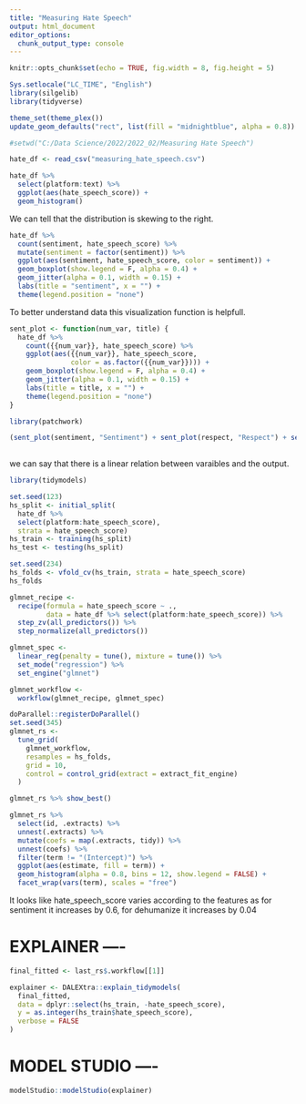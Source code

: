 ---
title: "Measuring Hate Speech"
output: html_document
editor_options: 
  chunk_output_type: console
---

```{r setup, include=FALSE}
knitr::opts_chunk$set(echo = TRUE, fig.width = 8, fig.height = 5)

Sys.setlocale("LC_TIME", "English")
library(silgelib)
library(tidyverse)

theme_set(theme_plex())
update_geom_defaults("rect", list(fill = "midnightblue", alpha = 0.8))
```

```{r}
#setwd("C:/Data Science/2022/2022_02/Measuring Hate Speech")

hate_df <- read_csv("measuring_hate_speech.csv")
```

```{r}
hate_df %>% 
  select(platform:text) %>%
  ggplot(aes(hate_speech_score)) +
  geom_histogram()
```
We can tell that the distribution is skewing to the right.

```{r}
hate_df %>% 
  count(sentiment, hate_speech_score) %>%
  mutate(sentiment = factor(sentiment)) %>%
  ggplot(aes(sentiment, hate_speech_score, color = sentiment)) +
  geom_boxplot(show.legend = F, alpha = 0.4) +
  geom_jitter(alpha = 0.1, width = 0.15) +
  labs(title = "sentiment", x = "") +
  theme(legend.position = "none")   
```

To better understand data this visualization function is helpfull. 
```{r}
sent_plot <- function(num_var, title) {
  hate_df %>%
    count({{num_var}}, hate_speech_score) %>%
    ggplot(aes({{num_var}}, hate_speech_score,
               color = as.factor({{num_var}}))) +
    geom_boxplot(show.legend = F, alpha = 0.4) +
    geom_jitter(alpha = 0.1, width = 0.15) +
    labs(title = title, x = "") +
    theme(legend.position = "none")
}

library(patchwork)

(sent_plot(sentiment, "Sentiment") + sent_plot(respect, "Respect") + sent_plot(insult, "Insult")) / (sent_plot(humiliate, "Humiliate") + sent_plot(dehumanize, "Dehumanize") + sent_plot(violence, "Violence")) / (sent_plot(genocide, "Genocide") + sent_plot(attack_defend, "Attack Defend") + sent_plot(hatespeech, "Hatespeech"))
  
```
we can say that there is a linear relation between varaibles and the output.

```{r}
library(tidymodels)

set.seed(123)
hs_split <- initial_split(
  hate_df %>% 
  select(platform:hate_speech_score),
  strata = hate_speech_score)
hs_train <- training(hs_split)
hs_test <- testing(hs_split)

set.seed(234)
hs_folds <- vfold_cv(hs_train, strata = hate_speech_score)
hs_folds
```

```{r}
glmnet_recipe <-
  recipe(formula = hate_speech_score ~ .,
         data = hate_df %>% select(platform:hate_speech_score)) %>%
  step_zv(all_predictors()) %>%
  step_normalize(all_predictors()) 

glmnet_spec <- 
  linear_reg(penalty = tune(), mixture = tune()) %>% 
  set_mode("regression") %>% 
  set_engine("glmnet") 

glmnet_workflow <- 
  workflow(glmnet_recipe, glmnet_spec) 

doParallel::registerDoParallel()
set.seed(345)
glmnet_rs <-
  tune_grid(
    glmnet_workflow,
    resamples = hs_folds,
    grid = 10,
    control = control_grid(extract = extract_fit_engine)
  )

glmnet_rs %>% show_best()
```

```{r}
glmnet_rs %>%
  select(id, .extracts) %>%
  unnest(.extracts) %>%
  mutate(coefs = map(.extracts, tidy)) %>%
  unnest(coefs) %>%
  filter(term != "(Intercept)") %>% 
  ggplot(aes(estimate, fill = term)) +
  geom_histogram(alpha = 0.8, bins = 12, show.legend = FALSE) +
  facet_wrap(vars(term), scales = "free")
```

It looks like hate_speech_score varies according to the features as for sentiment  it increases by 0.6, for dehumanize it increases by 0.04

# EXPLAINER ----

```{r}
final_fitted <- last_rs$.workflow[[1]]

explainer <- DALEXtra::explain_tidymodels(
  final_fitted,
  data = dplyr::select(hs_train, -hate_speech_score),
  y = as.integer(hs_train$hate_speech_score),
  verbose = FALSE
)

```

# MODEL STUDIO ----

```{r}
modelStudio::modelStudio(explainer)

```











